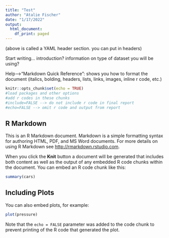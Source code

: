 ```yaml
---
title: "Test"
author: "Atalie Fischer"
date: "1/17/2022"
output:
  html_document:
    df_print: paged
---
```


(above is called a YAML header section. you can put in headers)

Start writing... introduction? information on type of dataset you will be using? 

Help-->"Markdown Quick Reference": shows you how to format the document (italics, bolding, headers, lists, links, images, inline r code, etc.)

```r
knitr::opts_chunk$set(echo = TRUE)
#load packages and other options
#add r codes in these chunks
#include=FALSE --> do not include r code in final report
#echo=FALSE --> omit r code and output from report

```

## R Markdown

This is an R Markdown document. Markdown is a simple formatting syntax for authoring HTML, PDF, and MS Word documents. For more details on using R Markdown see <http://rmarkdown.rstudio.com>.

When you click the **Knit** button a document will be generated that includes both content as well as the output of any embedded R code chunks within the document. You can embed an R code chunk like this:

```r
summary(cars)
```

## Including Plots

You can also embed plots, for example:

```r
plot(pressure)
```

Note that the `echo = FALSE` parameter was added to the code chunk to prevent printing of the R code that generated the plot.

